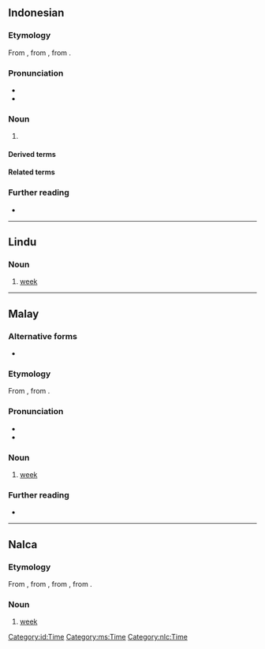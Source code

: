 {{also|Minggu}}
==Indonesian==

===Etymology===
From {{inh|id|ms|minggu}}, from {{der|id|pt|domingo||Sunday}}, from {{der|id|la|dominīcus}}.

===Pronunciation===
* {{IPA|id|[ˈmɪŋɡu]}}
* {{hyphenation|id|ming|gu}}

===Noun===
{{id-noun|pl=minggu-minggu}}

# {{l|en|week}} {{gloss|period of seven days}}
#: {{syn|id|pekan}}

====Derived terms====
{{der4|id|
| berminggu-minggu
| mingguan
|}}
{{der4|id|
| minggu depan
|}}
====Related terms====
{{rel4|id|
| Minggu
|}}

===Further reading===
* {{R:KBBI Daring}}

[[Category:id:Time]]
----

==Lindu==

===Noun===
{{head|klw|noun}}

# [[week]] {{gloss|period of seven days}}

----

==Malay==

===Alternative forms===
* {{l|ms|Minggu}}

===Etymology===
From {{bor|ms|pt|domingo||Sunday}}, from {{der|ms|la|dominīcus}}.

===Pronunciation===
* {{IPA|ms|[miŋɡu]}}
* {{rhymes|ms|iŋɡu|ɡu|u}}

===Noun===
{{ms-noun|j=ميڠݢو}}

# [[week]] {{gloss|period of seven days}}

===Further reading===
* {{R:PRPM}}

[[Category:ms:Time]]

----

==Nalca==

===Etymology===
From {{bor|nlc|id|minggu}}, from {{der|nlc|ms|minggu}}, from {{der|nlc|pt|domingo||Sunday}}, from {{der|nlc|la|dominīcus}}.

===Noun===
{{head|nlc|noun}}

# [[week]] {{gloss|period of seven days}}

[[Category:nlc:Time]]